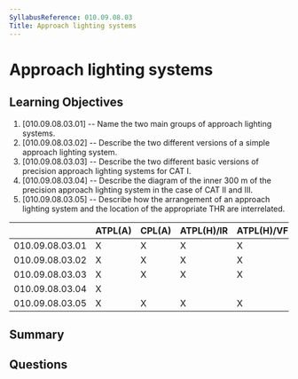 ```yaml
---
SyllabusReference: 010.09.08.03
Title: Approach lighting systems
---
```


# Approach lighting systems

## Learning Objectives

1. [010.09.08.03.01] -- Name the two main groups of approach lighting systems.
2. [010.09.08.03.02] -- Describe the two different versions of a simple approach
   lighting system.
3. [010.09.08.03.03] -- Describe the two different basic versions of precision
   approach lighting systems for CAT I.
4. [010.09.08.03.04] -- Describe the diagram of the inner 300 m of the precision
   approach lighting system in the case of CAT II and III.
5. [010.09.08.03.05] -- Describe how the arrangement of an approach lighting
   system and the location of the appropriate THR are interrelated.

|                 | ATPL(A) | CPL(A) | ATPL(H)/IR | ATPL(H)/VFR | CPL(H) | IR  | CBIR(A) |
| --------------- | ------- | ------ | ---------- | ----------- | ------ | --- | ------- |
| 010.09.08.03.01 | X       | X      | X          | X           | X      | X   | X       |
| 010.09.08.03.02 | X       | X      | X          | X           | X      | X   | X       |
| 010.09.08.03.03 | X       | X      | X          | X           | X      | X   | X       |
| 010.09.08.03.04 | X       |        |            |             |        |     |         |
| 010.09.08.03.05 | X       | X      | X          | X           | X      | X   | X       |

## Summary

## Questions
